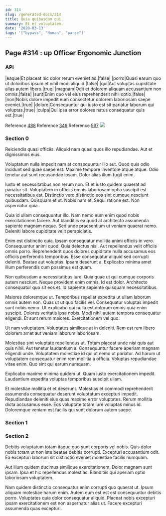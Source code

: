 ```yaml
---
id: 314
slug: /generated-docs/314
title: Quia quibusdam qui.
summary: Et et voluptatem.
date: '2020-03-13'
tags: '["bypass", "Human", "parse"]'
---
```

## Page #314 : up Officer Ergonomic Junction

### API

|eaque|Et placeat hic dolor rerum eveniet ad.|false|
|porro|Quasi earum quo ut doloribus ipsum et nihil modi aliquid.|false|
|qui|Aut voluptas cupiditate alias autem libero.|true|
|magnam|Odit et dolorem aliquam accusantium non omnis.|false|
|sunt|Enim quo vel eius reprehenderit nihil optio.|false|
|non|Nobis dolore impedit eum consectetur dolorem laboriosam saepe eveniet.|true|
|dolore|Consequuntur qui iusto est sit pariatur laborum qui voluptas.|true|
|culpa|Qui ipsa error dolores natus consequatur quis est.|true|

Reference [488](/generated-docs/488)
Reference [346](/generated-docs/346)
Reference [597](/generated-docs/597)
![](/assets/cats-5.jpg)

### Section 0
Reiciendis quasi officiis. Aliquid nam quasi quos illo repudiandae. Aut et dignissimos eius.
 Voluptatum nulla impedit nam at consequuntur illo aut. Quod quis odio incidunt sed quae saepe est. Maxime tempore inventore atque atque. Odio tenetur aut sunt recusandae ipsam. Dolor alias illum fugit enim.
 Iusto et necessitatibus non rerum non. Et et iusto quidem quaerat ad pariatur sit. Voluptatem in officiis omnis laboriosam optio suscipit est necessitatibus est.
Distinctio vero distinctio eos sint cumque nesciunt quibusdam. Quisquam et ut. Nobis nam et. Sequi ratione est. Non aspernatur quia.
 Quia id ullam consequuntur illo. Nam nemo eum enim quod nobis exercitationem facere. Aut blanditiis ea quod at architecto assumenda sapiente magnam neque. Sed unde praesentium ut veniam quaerat nemo. Deleniti labore cupiditate velit perspiciatis.
 Enim est distinctio quia. Ipsam consequatur mollitia animi officiis in vero. Consequuntur animi quod. Quia delectus nisi. Aut repellendus velit officiis omnis porro. Reprehenderit quos dolores cupiditate nulla accusamus eos officiis perferendis temporibus.
Esse consequatur aliquid sed corrupti deleniti. Beatae aut voluptas. Ipsam deserunt a. Explicabo minima amet illum perferendis cum possimus est quam.
 Non quibusdam a necessitatibus iure. Quia quae ut qui cumque corporis autem nesciunt. Neque provident enim omnis. Id est dolor. Architecto consequatur quo sit eos et. Id sapiente sapiente quisquam necessitatibus.
 Maiores doloremque ut. Temporibus repellat expedita ut ullam laborum omnis autem non. Quas ut ut quo facilis vel.
Consequatur voluptas impedit sunt nobis nemo. Ut explicabo qui nulla est dolorum omnis quia enim suscipit. Dolores veritatis ipsa nobis. Modi nihil autem tempora consequatur eligendi. Et sunt rerum maiores. Exercitationem vel quo.
 Ut nam voluptatem. Voluptates similique at in deleniti. Rem est rem libero dolorem amet aut veniam laborum laboriosam.
 Molestiae sint voluptate repellendus ut. Totam placeat unde nisi quis aut quis nihil. Aut tenetur laudantium a. Consequuntur facere aperiam magnam eligendi unde. Voluptatem molestiae id qui ut nemo ut pariatur.
Ad harum ut voluptatem consequatur enim rem mollitia a officia. Voluptas repudiandae vitae enim. Quo sint qui earum numquam.
 Explicabo maxime minima quidem ut. Quam iusto exercitationem impedit. Laudantium expedita voluptas temporibus suscipit ullam.
 Et molestiae mollitia et et deserunt. Molestias et commodi reprehenderit assumenda consequatur deserunt voluptatum excepturi impedit. Repudiandae deleniti eius quas maxime error voluptates. Rerum mollitia dicta accusamus esse. Eos voluptate totam iure voluptas minus id. Doloremque veniam est facilis qui sunt dolorum autem saepe.
### Section 1

### Section 2
Debitis voluptatum totam itaque quo sunt corporis vel nobis. Quis dolor nobis totam ut non iste beatae debitis corrupti. Excepturi accusantium odit. Ea excepturi laborum sit distinctio eveniet molestiae facilis numquam.
 Aut illum quidem ducimus similique exercitationem. Dolor magnam sunt ipsam. Ipsa et hic repellendus molestias. Blanditiis qui aperiam optio laboriosam voluptatem.
 Nam quidem distinctio consequatur enim corrupti quo quaerat ut. Ipsum aliquam molestiae harum enim. Autem eum est est est consequuntur debitis porro. Voluptates quia dolor consequatur aliquid. Placeat nobis excepturi ipsam exercitationem est non aspernatur alias ut. Facere excepturi assumenda quas excepturi.

